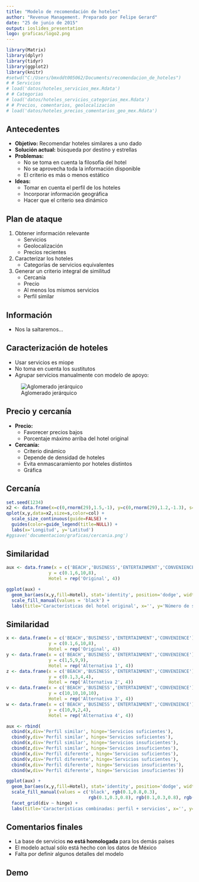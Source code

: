 ```yaml
---
title: "Modelo de recomendación de hoteles"
author: "Revenue Management. Preparado por Felipe Gerard"
date: "25 de junio de 2015"
output: ioslides_presentation
logo: graficas/logo2.png
---
```



```r
library(Matrix)
library(dplyr)
library(tidyr)
library(ggplot2)
library(knitr)
#setwd("C:/Users/bmxddt005062/Documents/recomendacion_de_hoteles")
# # Servicios
# load('datos/hoteles_servicios_mex.Rdata')
# # Categorias
# load('datos/hoteles_servicios_categorias_mex.Rdata')
# # Precios, comentarios, geolocalizacion
# load('datos/hoteles_precios_comentarios_geo_mex.Rdata')
```

## Antecedentes

- **Objetivo:** Recomendar hoteles similares a uno dado
- **Solución actual:** búsqueda por destino y estrellas
- **Problemas:**
    * No se toma en cuenta la filosofía del hotel
    * No se aprovecha toda la información disponible
    * El criterio es más o menos estático
- **Ideas:**
    * Tomar en cuenta el perfil de los hoteles
    * Incorporar información geográfica
    * Hacer que el criterio sea dinámico


## Plan de ataque

1. Obtener información relevante
    - Servicios
    - Geolocalización
    - Precios recientes
2. Caracterizar los hoteles
    - Categorías de servicios equivalentes
3. Generar un criterio integral de similitud
    - Cercanía
    - Precio
    - Al menos los mismos servicios
    - Perfil similar

## Información

- Nos la saltaremos...


## Caracterización de hoteles

- Usar servicios es miope
- No toma en cuenta los sustitutos
- Agrupar servicios manualmente con modelo de apoyo:

![Aglomerado jerárquico](graficas/dendrograma_parcial.png)


## Precio y cercanía

- **Precio:**
    * Favorecer precios bajos
    * Porcentaje máximo arriba del hotel original
- **Cercanía:**
    * Criterio dinámico
    * Depende de densidad de hoteles
    * Evita enmascaramiento por hoteles distintos
    * Gráfica


## Cercanía

```r
set.seed(1234)
x2 <- data.frame(x=c(0,rnorm(29),1.5,-1), y=c(0,rnorm(29),1.2,-1.3), s=c(5,2*runif(29),5,6), col=c('original',rep('opciones malas',29), 'opciones buenas', 'opciones buenas'))
qplot(x,y,data=x2,size=s,color=col) +
  scale_size_continuous(guide=FALSE) +
  guides(color=guide_legend(title=NULL)) +
  labs(x='Longitud', y='Latitud')
#ggsave('documentacion/graficas/cercania.png')
```


## Similaridad

```r

aux <- data.frame(x = c('BEACH','BUSINESS','ENTERTAINMENT','CONVENIENCE'),
                y = c(0.1,6,10,8),
                Hotel = rep('Original', 4))

ggplot(aux) +
  geom_bar(aes(x,y,fill=Hotel), stat='identity', position='dodge', width=0.5) +
  scale_fill_manual(values = 'black') +
  labs(title='Características del hotel original', x='', y='Número de servicios por categoría')

```


## Similaridad

```r

x <- data.frame(x = c('BEACH','BUSINESS','ENTERTAINMENT','CONVENIENCE'),
                y = c(0.1,6,10,8),
                Hotel = rep('Original', 4))
y <- data.frame(x = c('BEACH','BUSINESS','ENTERTAINMENT','CONVENIENCE'),
                y = c(1,5,9,9),
                Hotel = rep('Alternativa 1', 4))
z <- data.frame(x = c('BEACH','BUSINESS','ENTERTAINMENT','CONVENIENCE'),
                y = c(0.1,3,4,4),
                Hotel = rep('Alternativa 2', 4))
v <- data.frame(x = c('BEACH','BUSINESS','ENTERTAINMENT','CONVENIENCE'),
                y = c(10,10,10,10),
                Hotel = rep('Alternativa 3', 4))
w <- data.frame(x = c('BEACH','BUSINESS','ENTERTAINMENT','CONVENIENCE'),
                y = c(10,9,2,4),
                Hotel = rep('Alternativa 4', 4))

aux <- rbind(
  cbind(x,div='Perfil similar', hinge='Servicios suficientes'),
  cbind(y,div='Perfil similar', hinge='Servicios suficientes'),
  cbind(x,div='Perfil similar', hinge='Servicios insuficientes'),
  cbind(z,div='Perfil similar', hinge='Servicios insuficientes'),
  cbind(x,div='Perfil diferente', hinge='Servicios suficientes'),
  cbind(v,div='Perfil diferente', hinge='Servicios suficientes'),
  cbind(x,div='Perfil diferente', hinge='Servicios insuficientes'),
  cbind(w,div='Perfil diferente', hinge='Servicios insuficientes'))

ggplot(aux) +
  geom_bar(aes(x,y,fill=Hotel), stat='identity', position='dodge', width=0.5) +
  scale_fill_manual(values = c('black', rgb(0.1,0.8,0.3),
                               rgb(0.1,0.3,0.8), rgb(0.1,0.3,0.8), rgb(1,0.2,0.1))) +
  facet_grid(div ~ hinge) +
  labs(title='Características combinadas: perfil + servicios', x='', y='Número de servicios por categoría')

```

## Comentarios finales

- La base de servicios __no está homologada__ para los demás países
- El modelo actual sólo está hecho con los datos de México
- Falta por definir algunos detalles del modelo

## Demo


